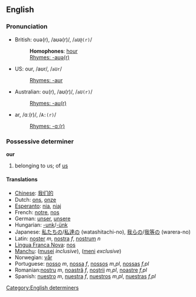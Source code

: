 ==English==
===Pronunciation===
*British: ouə(r), /aʊə(r)/, /<tt>aU@(r)</tt>/
*:'''Homophones''': [[hour]]
*:[[Rhymes:English:-aʊə(r)|Rhymes: -aʊə(r)]]
*US: our, /aʊr/, /<tt>aUr</tt>/
*:[[Rhymes:English:-aʊr|Rhymes: -aʊr]]
*Australian: ou(r), /aʊ(r)/, /<tt>aU(r)</tt>/<!-- my accent at least ([[User:Hippietrail|Hippietrail]] 13:38, 24 Feb 2004 (UTC)) -->
*:[[Rhymes:English:-aʊ(r)|Rhymes: -aʊ(r)]]
<!-- not sure about other dialects/accents and homophones involving our/hour -->
*ar, /ɑː(r)/, /<tt>A:(r)</tt>/
*:[[Rhymes:English:-ɑː(r)|Rhymes: -ɑː(r)]]

===Possessive determiner===
'''our'''

#belonging to us; of [[us]]

====Translations====
*[[Chinese]]: [[我们的]]
*Dutch: [[ons]], [[onze]]
*[[Esperanto]]: [[nia]], [[niaj]]
*French: [[notre]], [[nos]]
*German: [[unser]], [[unsere]]
*Hungarian: [[-unk]]/[[-ünk]]
*Japanese: [[私たちの]]/[[私達の]] (watashitachi-no), [[我らの]]/[[我等の]] (warera-no)
*Latin: [[noster]] ''m'', [[nostra]] ''f'', [[nostrum]] ''n''
*[[Lingua Franca Nova]]: [[nos]]
*[[Manchu]]: ([[musei]] ''inclusive''), ([[meni]] ''exclusive'')
*Norwegian: [[vår]]
*Portuguese: [[nosso]] ''m'', [[nossa]] ''f'', [[nossos]] ''m,pl'', [[nossas]] ''f,pl''
*Romanian:[[nostru]] ''m'', [[noastră]] ''f'', [[noştrii]] ''m,pl'', [[noastre]] ''f,pl''
*Spanish: [[nuestro]] ''m'', [[nuestra]] ''f'', [[nuestros]] ''m,pl'', [[nuestras]] ''f,pl''


[[Category:English determiners]]